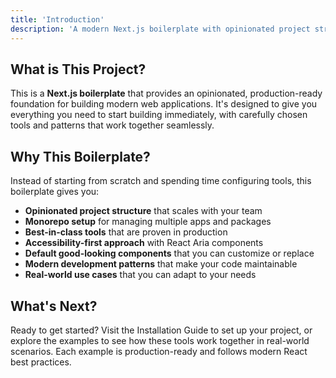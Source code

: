 ```yaml
---
title: 'Introduction'
description: 'A modern Next.js boilerplate with opinionated project structure and best-in-class tools'
---
```


## What is This Project?

This is a **Next.js boilerplate** that provides an opinionated, production-ready foundation for building modern web applications. It's designed to give you everything you need to start building immediately, with carefully chosen tools and patterns that work together seamlessly.

## Why This Boilerplate?

Instead of starting from scratch and spending time configuring tools, this boilerplate gives you:

- **Opinionated project structure** that scales with your team
- **Monorepo setup** for managing multiple apps and packages
- **Best-in-class tools** that are proven in production
- **Accessibility-first approach** with React Aria components
- **Default good-looking components** that you can customize or replace
- **Modern development patterns** that make your code maintainable
- **Real-world use cases** that you can adapt to your needs

## What's Next?

Ready to get started? Visit the <Link href="http://localhost:9009/docs/ui/installation">Installation Guide</Link> to set up your project, or explore the examples to see how these tools work together in real-world scenarios. Each example is production-ready and follows modern React best practices.
